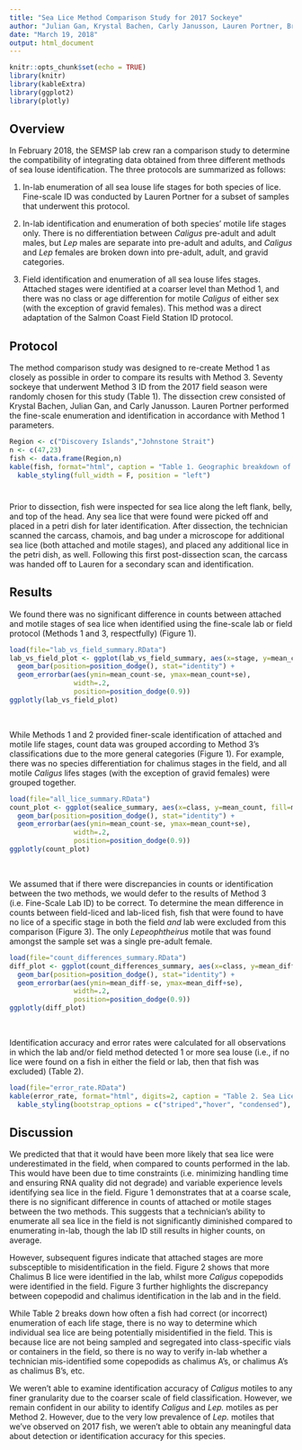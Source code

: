 ```yaml
---
title: "Sea Lice Method Comparison Study for 2017 Sockeye"
author: "Julian Gan, Krystal Bachen, Carly Janusson, Lauren Portner, Brett Johnson"
date: "March 19, 2018"
output: html_document
---
```

<style>
p.caption {
  font-size: 0.8em;
}
</style>

```r
knitr::opts_chunk$set(echo = TRUE)
library(knitr)
library(kableExtra)
library(ggplot2)
library(plotly)
```

## Overview

In February 2018, the SEMSP lab crew ran a comparison study to determine the compatibility of integrating data obtained from three different methods of sea louse identification. The three protocols are summarized as follows:

1. In-lab enumeration of all sea louse life stages for both species of lice. Fine-scale ID was conducted by Lauren Portner for a subset of samples that underwent this protocol.

2. In-lab identification and enumeration of both species' motile life stages only. There is no differentiation between *Caligus* pre-adult and adult males, but *Lep* males are separate into pre-adult and adults, and *Caligus* and *Lep* females are broken down into pre-adult, adult, and gravid categories.

3. Field identification and enumeration of all sea louse lifes stages. Attached stages were identified at a coarser level than Method 1, and there was no class or age differention for motile *Caligus* of either sex (with the exception of gravid females). This method was a direct adaptation of the Salmon Coast Field Station ID protocol.

## Protocol

The method comparison study was designed to re-create Method 1 as closely as possible in order to compare its results with Method 3. Seventy sockeye that underwent Method 3 ID from the 2017 field season were randomly chosen for this study (Table 1). The dissection crew consisted of Krystal Bachen, Julian Gan, and Carly Janusson. Lauren Portner performed the fine-scale enumeration and identification in accordance with Method 1 parameters.

```r
Region <- c("Discovery Islands","Johnstone Strait")
n <- c(47,23)
fish <- data.frame(Region,n)
kable(fish, format="html", caption = "Table 1. Geographic breakdown of subsampled sockeye") %>% 
  kable_styling(full_width = F, position = "left")
```
# 
Prior to dissection, fish were inspected for sea lice along the left flank, belly, and top of the head. Any sea lice that were found were picked off and placed in a petri dish for later identification. After dissection, the technician scanned the carcass, chamois, and bag under a microscope for additional sea lice (both attached and motile stages), and placed any additional lice in the petri dish, as well. Following this first post-dissection scan, the carcass was handed off to Lauren for a secondary scan and identification.


## Results
We found there was no significant difference in counts between attached and motile stages of sea lice when identified using the fine-scale lab or field protocol (Methods 1 and 3, respectfully) (Figure 1). 
```r
load(file="lab_vs_field_summary.RData")
lab_vs_field_plot <- ggplot(lab_vs_field_summary, aes(x=stage, y=mean_count, fill=method)) +
  geom_bar(position=position_dodge(), stat="identity") +
  geom_errorbar(aes(ymin=mean_count-se, ymax=mean_count+se),
                width=.2,
                position=position_dodge(0.9))
ggplotly(lab_vs_field_plot)
```
<br>  

While Methods 1 and 2 provided finer-scale identification of attached and motile life stages, count data was grouped according to Method 3's classifications due to the more general categories (Figure 1). For example, there was no species differentiation for chalimus stages in the field, and all motile *Caligus* lifes stages (with the exception of gravid females) were grouped together.  
```r
load(file="all_lice_summary.RData")
count_plot <- ggplot(sealice_summary, aes(x=class, y=mean_count, fill=method)) +
  geom_bar(position=position_dodge(), stat="identity") +
  geom_errorbar(aes(ymin=mean_count-se, ymax=mean_count+se),
                width=.2,
                position=position_dodge(0.9))
ggplotly(count_plot)
```
<br>

We assumed that if there were discrepancies in counts or identification between the two methods, we would defer to the results of Method 3 (i.e. Fine-Scale Lab ID) to be correct. To determine the mean difference in counts between field-liced and lab-liced fish, fish that were found to have no lice of a specific stage in both the field _and_ lab were excluded from this comparison (Figure 3). The only *Lepeophtheirus* motile that was found amongst the sample set was a single pre-adult female. 
```r
load(file="count_differences_summary.RData")
diff_plot <- ggplot(count_differences_summary, aes(x=class, y=mean_diff)) +
  geom_bar(position=position_dodge(), stat="identity") +
  geom_errorbar(aes(ymin=mean_diff-se, ymax=mean_diff+se),
                width=.2,
                position=position_dodge(0.9))
ggplotly(diff_plot)
```
<br>

Identification accuracy and error rates were calculated for all observations in which the lab and/or field method detected 1 or more sea louse (i.e., if no lice were found on a fish in either the field or lab, then that fish was excluded) (Table 2).

```r
load(file="error_rate.RData")
kable(error_rate, format="html", digits=2, caption = "Table 2. Sea Lice ID Error Rates. n = the number of fish found to have a particular class of sea louse. Correct = % of fish that had the same number of lice reported both in Lab and Field. L>F = more lice were found in the lab (Method 1). F>L = more lice were found in the field (Method 3).") %>% 
  kable_styling(bootstrap_options = c("striped","hover", "condensed"), full_width = F, position = "left")
```

## Discussion
We predicted that that it would have been more likely that sea lice were underestimated in the field, when compared to counts performed in the lab. This would have been due to time constraints (i.e. minimizing handling time and ensuring RNA quality did not degrade) and variable experience levels identifying sea lice in the field. Figure 1 demonstrates that at a coarse scale, there is no significant difference in counts of attached or motile stages between the two methods. This suggests that a technician's ability to enumerate all sea lice in the field is not significantly diminished compared to enumerating in-lab, though the lab ID still results in higher counts, on average.

However, subsequent figures indicate that attached stages are more subsceptible to misidentification in the field. Figure 2 shows that more Chalimus B lice were identified in the lab, whilst more *Caligus* copepodids were identified in the field. Figure 3 further highlights the discrepancy between copepodid and chalimus identification in the lab and in the field.

While Table 2 breaks down how often a fish had correct (or incorrect) enumeration of each life stage, there is no way to determine which individual sea lice are being potentially misidentified in the field. This is because lice are not being sampled and segregated into class-specific vials or containers in the field, so there is no way to verify in-lab whether a technician mis-identified some copepodids as chalimus A's, or chalimus A's as chalimus B's, etc. 

We weren't able to examine identification accuracy of *Caligus* motiles to any finer granularity due to the coarser scale of field classification. However, we remain confident in our ability to identify *Caligus* and *Lep.* motiles as per Method 2. However, due to the very low prevalence of *Lep.* motiles that we've observed on 2017 fish, we weren't able to obtain any meaningful data about detection or identification accuracy for this species. 
